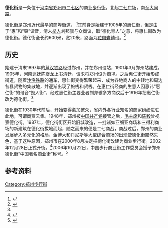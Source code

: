 {{Infobox China Road
|路牌类型 = Zhengzhou
|道路方向 = NS
|中文道路名称 = 德化街
|道路名称拼音 =DEHUA JIE
|图片 = Dehua Pedestrian Street 20200918.jpg
|图片说明 = 
|道路属性 = 商业步行街
|道路总长度 =0.6 
|车速限制 = 
|行车线数量 =
|所在地区 = [[郑州市|郑州市]]
|起点 = [[二七广场|二七广场]]
|终点 = [[大同路_(郑州)|大同路]]
|命名缘由= 德化育人
|路段主要建筑 = 
}}
'''德化街'''是一条位于[[河南省|河南省]][[郑州市|郑州市]][[二七区|二七区]]的商业[[步行街|步行街]]，北起[[二七广场|二七广场]]，南至[[大同路_(郑州)|大同路]]。

德化街是郑州近代最早的商埠街道，
<ref>{{cite web|url=http://www.xinhuanet.com/chinanews/2005-12/23/content_5888755.htm|title=聚焦中国老街德化街——中原商街在腾飞|publisher=新华网|date=2005-12-23|language=zh-hans|accessdate=2011-09-30|archive-date=2015-12-11|archive-url=https://web.archive.org/web/20151211024752/http://www.xinhuanet.com/chinanews/2005-12/23/content_5888755.htm|dead-url=no}}</ref>其前身是始建于1905年的惠仁街，但是由于“惠”和“毁”谐音，清末[[举人|举人]]刘邦骥与众商议，取“德化育人”之意，将惠仁街改为德化街。德化街全长约600米，宽20米，路面为[[花岗岩|花岗岩]]铺设。<ref name="dhwd">{{cite web|url=http://www.dahe.cn/hzhn/dyj/t20041115_3422.htm|title=二七商圈寻根德化街|publisher=大河网|date=2004-11-15|language=zh-hans|accessdate=2011-09-30|archive-date=2011-11-01|archive-url=https://web.archive.org/web/20111101050411/http://www.dahe.cn/hzhn/dyj/t20041115_3422.htm|dead-url=no}}</ref>

==历史==
始建于清末1897年的[[芦汉铁路|芦汉铁路]]经过郑州，并在郑州设站，1901年3月郑州站建成。1905年，[[河南巡抚|河南巡抚]][[陈夔龙|陈夔龙]]上书清廷，请求将郑州设为商埠。之后惠仁街开始形成街道，随着[[汴洛铁路|汴洛铁路]]的通车，惠仁街变得繁荣起来，成为各地商人的中转地和周边各县货物的集散地，并逐渐出现了旅栈和货栈。在惠仁街经商的生意人因忌讳“惠仁街”的谐音“毁人街”，经过惠仁街主要业者刘邦骥多方商议后于1916年把惠仁街改为德化街。<ref name="dhwd"/>

德化街在1930年代前后，开始变得愈加繁荣，省内外各行业知名的商家纷纷进驻此地，可谓商贾云集。1948年，郑州被[[中国共产党|中国共产党]]接管之后，[[毛主席|毛主席]]和[[陈毅|陈毅]]曾视察德化街。1987年，德化街街区开始旧城改造，一批诸如亚细亚商场和三得利商场的新建筑在德化街拔地而起，随之而来的便是二七商战，商战过后，郑州的商业发展步入多元化的格局，金博大和丹尼斯等大型综合商场的出现使德化街黯然失色，基于这种原因，郑州市在2000年8月决定把德化街改建为商业步行街。2002年12月28日正式开街。<ref>{{cite web|url=http://news.sina.com.cn/c/2004-04-28/21553174837.shtml|title=老街新颜，郑州最繁华的商业步行街|publisher=新浪网|date=2004年4月28日|language=zh-hans|accessdate=2011-09-30|archive-date=2016-03-04|archive-url=https://web.archive.org/web/20160304103004/http://news.sina.com.cn/c/2004-04-28/21553174837.shtml|dead-url=no}}</ref>2006年10月22日，中国步行商业街工作委员会授予郑州德化街“中国著名商业街”称号。<ref>{{cite web|url=http://www.xinhuanet.com/chinanews/2006-10/23/content_8323186.htm|title=获"中国著名商业街"称号百年德化叫响全国|publisher=郑州晚报|date=2006-10-23|language=zh-hans|accessdate=2011-10-01|archive-date=2016-03-04|archive-url=https://web.archive.org/web/20160304112533/http://www.xinhuanet.com/chinanews/2006-10/23/content_8323186.htm|dead-url=no}}</ref>

== 参考资料 ==
{{reflist}}

{{郑州商业街}}
[[Category:郑州步行街|Category:郑州步行街]]